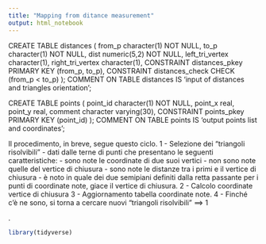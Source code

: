 ```yaml
---
title: "Mapping from ditance measurement"
output: html_notebook
---
```


CREATE TABLE distances
( from_p character(1) NOT NULL,
  to_p character(1) NOT NULL,
  dist numeric(5,2) NOT NULL,
  left_tri_vertex character(1),
  right_tri_vertex character(1),
  CONSTRAINT distances_pkey PRIMARY KEY (from_p, to_p),
  CONSTRAINT distances_check CHECK (from_p < to_p)
);
COMMENT ON TABLE distances IS 
			'input of distances and triangles orientation';

CREATE TABLE points
( point_id character(1) NOT NULL,
  point_x real,
  point_y real,
  comment character varying(30),
  CONSTRAINT points_pkey PRIMARY KEY (point_id)
);
COMMENT ON TABLE points IS 
			'output points list and coordinates';
 

Il procedimento, in breve, segue questo ciclo.
1 - Selezione dei "triangoli risolvibili" - dati dalle terne di punti che presentano le seguenti caratteristiche:
- sono note le coordinate di due suoi vertici
- non sono note quelle del vertice di chiusura
- sono note le distanze tra i primi e il vertice di chiusura
- è noto in quale dei due semipiani definiti dalla retta passante per i punti di coordinate note, giace il vertice di chiusura.
2 - Calcolo coordinate vertice di chiusura
3 - Aggiornamento tabella coordinate note.
4 - Finché c'è ne sono, si torna a cercare nuovi "triangoli risolvibili" ==> 1

. 

```r
library(tidyverse)


```

